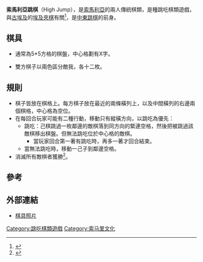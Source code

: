 '''索馬利亞跳棋'''（High Jump），是[[索馬利亞|索馬利亞]]的兩人傳統棋類，是種跳吃棋類遊戲，與[[古埃及|古埃及]]的[[埃及夾棋|埃及夾棋]]有關<ref>{{Cite web |url=http://www.gamecabinet.com/history/Hnef.html |title=SEEGA |access-date=2011-10-07 |archive-date=2018-03-05 |archive-url=https://web.archive.org/web/20180305235603/http://www.gamecabinet.com/history/Hnef.html |dead-url=no }}</ref>，是[[中東跳棋|中東跳棋]]的前身。

==棋具==

*通常為5*5方格的棋盤，中心格劃有X字。

*雙方棋子以兩色區分敵我，各十二枚。

==規則==

*棋子皆放在棋格上。每方棋子放在最近的兩條橫列上，以及中間橫列的右邊兩個棋格，中心格為空位。
*在每回合玩家可能有二種行動，移動只有縱橫方向，以跳吃為優先：
**跳吃：己棋跳過一枚鄰邊的敵棋落到同方向的緊連空格，然後把被跳過該敵棋移出棋盤。但無法跳吃位於中心格的敵棋。
***當玩家回合第一著有跳吃時，再多一著才回合結束。
**當無法跳吃時，移動一己子到鄰邊空格。
*消滅所有敵棋者獲勝<ref>{{Cite web |url=http://uk.festijeux.com/jeux-traditionnels/jeux-traditionnels-6-continents.html |title=Games from Africa, Asia, the Americas, the world’s islands, Europe, Oceania, ... |access-date=2011-10-07 |archive-date=2016-03-04 |archive-url=https://web.archive.org/web/20160304124950/http://uk.festijeux.com/jeux-traditionnels/jeux-traditionnels-6-continents.html |dead-url=no }}</ref>。

==參考==
<div class="references-small">
<references/>
</div>

==外部連結==
*[http://www.etsy.com/listing/67962304/ancient-board-game-woodwork-art-handmade 棋具照片] {{Wayback|url=http://www.etsy.com/listing/67962304/ancient-board-game-woodwork-art-handmade |date=20160313125751 }}

[[Category:跳吃棋類遊戲|Category:跳吃棋類遊戲]]
[[Category:索马里文化|Category:索马里文化]]